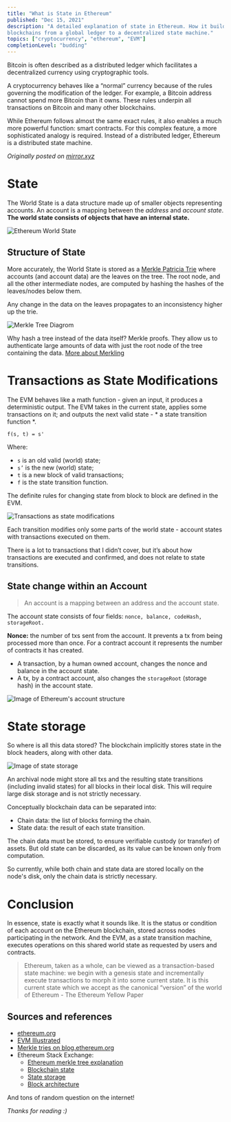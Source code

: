 ```yaml
---
title: "What is State in Ethereum"
published: "Dec 15, 2021"
description: "A detailed explanation of state in Ethereum. How it builds upon Bitcoin and extends
blockchains from a global ledger to a decentralized state machine."
topics: ["cryptocurrency", "ethereum", "EVM"]
completionLevel: "budding"
---
```


Bitcoin is often described as a distributed ledger which facilitates a decentralized currency using cryptographic tools.

A cryptocurrency behaves like a “normal” currency because of the rules governing the modification of the ledger. For example, a Bitcoin address cannot spend more Bitcoin than it owns. These rules underpin all transactions on Bitcoin and many other blockchains.

While Ethereum follows almost the same exact rules, it also enables a much more powerful function: smart contracts. For this complex feature, a more sophisticated analogy is required. Instead of a distributed ledger, Ethereum is a distributed state machine.

_Originally posted on [mirror.xyz](https://mirror.xyz/yashkarthik.eth/lZf4_3qZK4F0Z1pbiYD5N5R4vXQoPnii0AzJyFdNGbI)_

# State

The World State is a data structure made up of smaller objects representing accounts. An account is a mapping between the _address_ and _account state_. **The world state consists of objects that have an internal state.**

![Ethereum World State](/blog-assets/world-state.png)

## Structure of State

More accurately, the World State is stored as a [Merkle Patricia Trie](https://eth.wiki/en/fundamentals/patricia-tree) where accounts (and account data) are the leaves on the tree. The root node, and all the other intermediate nodes, are computed by hashing the hashes of the leaves/nodes below them.

Any change in the data on the leaves propagates to an inconsistency higher up the trie.

![Merkle Tree Diagrom](/blog-assets/merkle-tree.png "The value of a node depends on the value of the leaves.")

Why hash a tree instead of the data itself? Merkle proofs. They allow us to authenticate large amounts of data with just the root node of the tree containing the data. [More about Merkling](https://blog.ethereum.org/2015/11/15/merkling-in-ethereum/)

# Transactions as State Modifications

The EVM behaves like a math function - given an input, it produces a deterministic output. The EVM takes in the current state, applies some transactions on it; and outputs the next valid state - * a state transition function *.

`f(s, t) = s'`

Where:

- `s` is an old valid (world) state;
- `s’` is the new (world) state;
- `t` is a new block of valid transactions;
- `f` is the state transition function.

The definite rules for changing state from block to block are defined in the EVM.

![Transactions as state modifications](/blog-assets/tx-state-mod.png "Transactions as state modifications")

Each transition modifies only some parts of the world state - account states with transactions executed on them.

There is a lot to transactions that I didn’t cover, but it’s about how transactions are executed and confirmed, and does not relate to state transitions.

## State change within an Account

> An account is a mapping between an address and the account state.

The account state consists of four fields: `nonce, balance, codeHash, storageRoot.`

**Nonce:** the number of txs sent from the account. It prevents a tx from being processed more than once. For a contract account it represents the number of contracts it has created.

- A transaction, by a human owned account, changes the nonce and balance in the account state.
- A tx, by a contract account, also changes the `storageRoot` (storage hash) in the account state.

![Image of Ethereum's account structure](/blog-assets/eth-account.png "Ethereum's account structure")

# State storage

So where is all this data stored? The blockchain implicitly stores state in the block headers, along with other data.

![Image of state storage](/blog-assets/state-storage.png, "Each block header contains the hash of the root node of the World State Trie")

An archival node might store all txs and the resulting state transitions (including invalid states) for all blocks in their local disk. This will require large disk storage and is not strictly necessary.

Conceptually blockchain data can be separated into:

- Chain data: the list of blocks forming the chain.
- State data: the result of each state transition.

The chain data must be stored, to ensure verifiable custody (or transfer) of assets. But old state can be discarded, as its value can be known only from computation.

So currently, while both chain and state data are stored locally on the node's disk, only the chain data is strictly necessary.

# Conclusion

In essence, state is exactly what it sounds like. It is the status or condition of each account on the Ethereum blockchain, stored across nodes participating in the network. And the EVM, as a state transition machine, executes operations on this shared world state as requested by users and contracts.

> Ethereum, taken as a whole, can be viewed as a transaction-based state machine: we begin with a genesis state and incrementally execute transactions to morph it into some current state. It is this current state which we accept as the canonical “version” of the world of Ethereum - The Ethereum Yellow Paper

## Sources and references


- [ethereum.org](https://ethereum.org/en/developers/docs/)
- [EVM Illustrated](https://takenobu-hs.github.io/downloads/ethereum_evm_illustrated.pdf)
- [Merkle tries on blog.ethereum.org](https://blog.ethereum.org/2015/11/15/merkling-in-ethereum/)
- Ethereum Stack Exchange:
	- [Ethereum merkle tree explanation](https://ethereum.stackexchange.com/questions/15288/ethereum-merkle-tree-explanation)
   - [Blockchain state](https://ethereum.stackexchange.com/questions/110639/what-is-the-difference-between-blockchain-state-and-the-ethereum-singleton)
   - [State storage](https://ethereum.stackexchange.com/questions/359/where-is-the-state-data-stored)
   - [Block architecture](https://ethereum.stackexchange.com/questions/268/ethereum-block-architecture)

And tons of random question on the internet!

_Thanks for reading :)_
